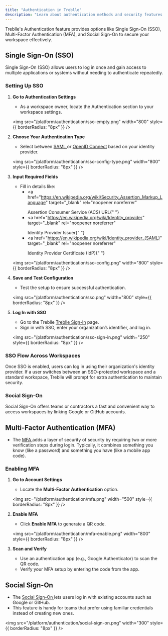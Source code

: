 ```yaml
---
title: "Authentication in Treblle"
description: "Learn about authentication methods and security features in Treblle"
---
```


Treblle's Authentication feature provides options like Single Sign-On (SSO), Multi-Factor Authentication (MFA), and Social Sign-On to secure your workspace effectively.

## Single Sign-On (SSO)

Single Sign-On (SSO) allows users to log in once and gain access to multiple applications or systems without needing to authenticate repeatedly.

### Setting Up SSO

1. **Go to Authentication Settings**

   - As a workspace owner, locate the Authentication section to your workspace settings.

   <img
     src="/platform/authentication/sso-empty.png"
     width="800"
     style={{ borderRadius: "8px" }}
   />

2. **Choose Your Authentication Type**

   - Select between <a href="https://auth0.com/blog/how-saml-authentication-works/" target="_blank" rel="noopener noreferrer"> SAML </a> or <a href="https://openid.net/developers/how-connect-works/" target="_blank" rel="noopener noreferrer"> OpenID Connect</a> based on your identity provider.

   <img
     src="/platform/authentication/sso-config-type.png"
     width="800"
     style={{ borderRadius: "8px" }}
   />

3. **Input Required Fields**

   - Fill in details like:
     - <a
         href="https://en.wikipedia.org/wiki/Security_Assertion_Markup_Language"
         target="_blank"
         rel="noopener noreferrer"
       >
         Assertion Consumer Service (ACS) URL{" "}
       </a>
     - <a
         href="https://en.wikipedia.org/wiki/Identity_provider"
         target="_blank"
         rel="noopener noreferrer"
       >
         Identity Provider Issuer{" "}
       </a>
     - <a
         href="https://en.wikipedia.org/wiki/Identity_provider_(SAML)"
         target="_blank"
         rel="noopener noreferrer"
       >
         Identity Provider Certificate (IdP){" "}
       </a>

   <img
     src="/platform/authentication/sso-config.png"
     width="800"
     style={{ borderRadius: "8px" }}
   />

4. **Save and Test Configuration**

   - Test the setup to ensure successful authentication.

   <img
     src="/platform/authentication/sso.png"
     width="800"
     style={{ borderRadius: "8px" }}
   />

5. **Log In with SSO**

   - Go to the Treblle <a href="https://identity.treblle.com/login" target="_blank" rel="noopener noreferrer">Treblle Sign-In</a> page.
   - Sign in with SSO, enter your organization’s identifier, and log in.

   <img
     src="/platform/authentication/sso-sign-in.png"
     width="250"
     style={{ borderRadius: "8px" }}
   />

### SSO Flow Across Workspaces

Once SSO is enabled, users can log in using their organization's identity provider. If a user switches between an SSO-protected workspace and a standard workspace, Treblle will prompt for extra authentication to maintain security.

### Social Sign-On

Social Sign-On offers teams or contractors a fast and convenient way to access workspaces by linking Google or GitHub accounts.

## Multi-Factor Authentication (MFA)

- The <a href="https://en.wikipedia.org/wiki/Multi-factor_authentication" target="_blank" rel="noopener noreferrer"> MFA </a> adds a layer of security of security by requiring two or more verification steps during login. Typically, it combines something you know (like a password) and something you have (like a mobile app code).

### Enabling MFA

1. **Go to Account Settings**

   - Locate the **Multi-Factor Authentication** option.

   <img
     src="/platform/authentication/mfa.png"
     width="500"
     style={{ borderRadius: "8px" }}
   />

2. **Enable MFA**

   - Click **Enable MFA** to generate a QR code.

   <img
     src="/platform/authentication/mfa-enable.png"
     width="800"
     style={{ borderRadius: "8px" }}
   />

3. **Scan and Verify**
   - Use an authentication app (e.g., Google Authenticator) to scan the QR code.
   - Verify your MFA setup by entering the code from the app.

## Social Sign-On

- The <a href="https://en.wikipedia.org/wiki/Social_login" target="_blank" rel="noopener noreferrer"> Social Sign-On </a> lets users log in with existing accounts such as Google or GitHub.
- This feature is handy for teams that prefer using familiar credentials instead of creating new ones.

<img
  src="/platform/authentication/social-sign-on.png"
  width="300"
  style={{ borderRadius: "8px" }}
/>
